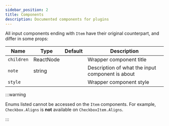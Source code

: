 ```yaml
---
sidebar_position: 2
title: Components
description: Documented components for plugins
---
```



All input components ending with `Item` have their original counterpart, and differ in some props:

| Name       | Type              | Default | Description                                      |
| ---------- | ----------------- | ------- | ------------------------------------------------ |
| `children` | ReactNode         |         | Wrapper component title                          |
| `note`     | string            |         | Description of what the input component is about |
| `style`    | <CSSProperties /> |         | Wrapper component style                          |

:::warning

Enums listed cannot be accessed on the `Item` components. For example, `Checkbox.Aligns` is **not**
available on `CheckboxItem.Aligns`.

:::

<DocCardList />
